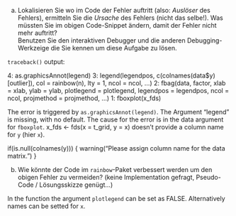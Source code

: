 a) Lokalisieren Sie wo im Code der Fehler auftritt (also: *Auslöser* des Fehlers), ermitteln Sie die *Ursache* des Fehlers (nicht das selbe!). Was müssten Sie im obigen Code-Snippet ändern, damit der Fehler nicht mehr auftritt?  
Benutzen Sie den interaktiven Debugger und die anderen Debugging-Werkzeige die Sie kennen um diese Aufgabe zu lösen.

`traceback()` output:

4: as.graphicsAnnot(legend)
3: legend(legendpos, c(colnames(data$y)[outlier]), col = rainbow(n), 
       lty = 1, ncol = ncol, ...)
2: fbag(data, factor, xlab = xlab, ylab = ylab, plotlegend = plotlegend, 
       legendpos = legendpos, ncol = ncol, projmethod = projmethod, 
       ...)
1: fboxplot(x_fds)

The error is triggered by `as.graphicsAnnot(legend)`. The Argument "legend" is missing, with no default.
The cause for the error is in the data argument for `fboxplot`. x_fds <- fds(x = t_grid, y = x) doesn't provide a column name for `y` (hier `x`).

if(is.null(colnames(y))) {
  warning("Please assign column name for the data matrix.")
}

b) Wie könnte der Code im `rainbow`-Paket verbessert werden um den obigen Fehler zu vermeiden? (keine Implementation gefragt, Pseudo-Code / Lösungsskizze genügt...)

In the function the argument `plotlegend` can be set as FALSE. Alternatively names can be setted for `x`.
